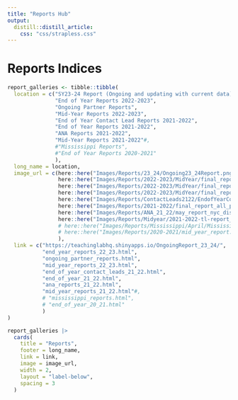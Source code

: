```yaml
---
title: "Reports Hub"
output: 
  distill::distill_article:
    css: "css/strapless.css"
---
```


# Reports Indices

```r
report_galleries <- tibble::tibble(
  location = c("SY23-24 Report (Ongoing and updating with current data)",
               "End of Year Reports 2022-2023",
               "Ongoing Partner Reports",
               "Mid-Year Reports 2022-2023",
               "End of Year Contact Lead Reports 2021-2022",
               "End of Year Reports 2021-2022",
               "ANA Reports 2021-2022",
               "Mid-Year Reports 2021-2022"#,
               #"Mississippi Reports",
               #"End of Year Reports 2020-2021"
               ),
  long_name = location,
  image_url = c(here::here("Images/Reports/23_24/Ongoing23_24Report.png"),
                here::here("Images/Reports/2022-2023/MidYear/final_report_all_sites.png"),
                here::here("Images/Reports/2022-2023/MidYear/final_report_all_sites.png"),
                here::here("Images/Reports/2022-2023/MidYear/final_report_all_sites.png"),
                here::here("Images/Reports/ContactLeads2122/EndofYearContactLeadSurvey.png"),
                here::here("Images/Reports/2021-2022/final_report_all_partners.png"),
                here::here("Images/Reports/ANA_21_22/may_report_nyc_district_27__ps_104_ny.png"),
                here::here("Images/Reports/Midyear/2021-2022-tl-report_All Partners.png")#,
                # here::here("Images/Reports/Mississippi/April/Mississippi_reports_april.png"),
                # here::here("Images/Reports/2020-2021/mid_year_report.png")
                ),
  link = c("https://teachinglabhq.shinyapps.io/OngoingReport_23_24/",
           "end_year_reports_22_23.html",
           "ongoing_partner_reports.html",
           "mid_year_reports_22_23.html",
           "end_of_year_contact_leads_21_22.html",
           "end_of_year_21_22.html",
           "ana_reports_21_22.html",
           "mid_year_reports_21_22.html"#,
           # "mississippi_reports.html",
           # "end_of_year_20_21.html"
           )
)

report_galleries |>
  cards(
    title = "Reports",
    footer = long_name,
    link = link,
    image = image_url,
    width = 2,
    layout = "label-below",
    spacing = 3
  )
```
